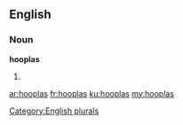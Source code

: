 ==English==

===Noun===
'''hooplas'''

# {{plural of|[[hoopla]]}}

[[Category:English plurals]]

[[ar:hooplas]]
[[fr:hooplas]]
[[ku:hooplas]]
[[my:hooplas]]